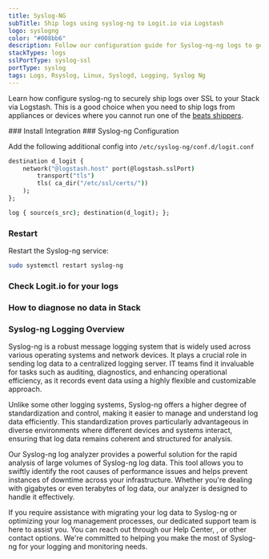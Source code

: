 ```yaml
---
title: Syslog-NG
subTitle: Ship logs using syslog-ng to Logit.io via Logstash
logo: syslogng
color: "#008bb6"
description: Follow our configuration guide for Syslog-ng-ng logs to get started centralising your data using the ELK Stack.
stackTypes: logs
sslPortType: syslog-ssl
portType: syslog
tags: Logs, Rsyslog, Linux, Syslogd, Logging, Syslog Ng
---
```


Learn how configure syslog-ng to securely ship logs over SSL to your 
Stack via Logstash. This is a good choice when you need to ship logs from 
appliances or devices where you cannot run one of the [beats shippers](/integrations/log-management/shippers?q=shippers).

<Steps>
  ### Install Integration
  <InstallIntegration/>
  ### Syslog-ng Configuration

  Add the following additional config into `/etc/syslog-ng/conf.d/logit.conf`

  ```cmd copy
  destination d_logit {
      network("@logstash.host" port(@logstash.sslPort)
          transport("tls")
          tls( ca_dir("/etc/ssl/certs/"))
      );
  };

  log { source(s_src); destination(d_logit); };
  ```

  ### Restart

  Restart the Syslog-ng service:

  ```bash copy
  sudo systemctl restart syslog-ng
  ```

  ### Check Logit.io for your logs

  <LaunchStack utmMedium="logs" utmCampaign="syslog" source="syslog_ng" />

  ### How to diagnose no data in Stack

  <DiagnoseNoData />

</Steps>

### Syslog-ng Logging Overview

Syslog-ng is a robust message logging system that is widely used across various operating systems and network devices. It plays a crucial role in sending log 
data to a centralized logging server. IT teams find it invaluable for tasks such as auditing, diagnostics, and enhancing operational efficiency, as it 
records event data using a highly flexible and customizable approach.

Unlike some other logging systems, Syslog-ng offers a higher degree of standardization and control, making it easier to manage and understand log data efficiently. 
This standardization proves particularly advantageous in diverse environments where different devices and systems interact, ensuring that log data remains 
coherent and structured for analysis.

Our Syslog-ng log analyzer provides a powerful solution for the rapid analysis of large volumes of Syslog-ng log data. This tool allows you to swiftly identify 
the root causes of performance issues and helps prevent instances of downtime across your infrastructure. Whether you're dealing with gigabytes or even terabytes 
of log data, our analyzer is designed to handle it effectively.

If you require assistance with migrating your log data to Syslog-ng or optimizing your log management processes, our dedicated support team is here to assist 
you. You can reach out through our Help Center, <IntercomButton text="via live chat" />, or other contact options. We're committed to 
helping you make the most of Syslog-ng for your logging and monitoring needs.


